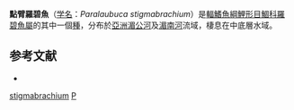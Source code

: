 {{Speciesbox
| name = 點臂羅碧魚
| status = NE
| status_system = IUCN3.1
| genus = Paralaubuca
| species = stigmabrachium
| authority = [[Fowler|Fowler]], 1934
| synonyms = *''Chela stigmabrachium''<br /><small>Fowler, 1934</small>
}}
'''點臂羅碧魚'''（[[学名|学名]]：''Paralaubuca stigmabrachium''）是[[輻鰭魚綱|輻鰭魚綱]][[鯉形目|鯉形目]][[鯝科|鯝科]][[羅碧魚屬|羅碧魚屬]]的其中一個[[種|種]]，分布於[[亞洲|亞洲]][[湄公河|湄公河]]及[[湄南河|湄南河]]流域，棲息在中底層水域。

==参考文献==
*{{FishBase_species|genus=Paralaubuca|species=stigmabrachium|year=2011|month=12}}
{{Taxonbar|from=Q3759973}}

[[Category:羅碧魚屬|stigmabrachium]]
[[Category:1934年描述的魚類|P]]
